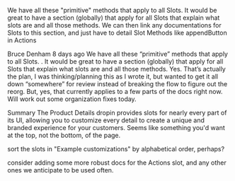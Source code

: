 We have all these "primitive" methods that apply to all Slots. It would be great to have a section (globally) that apply for all Slots that explain what slots are and all those methods. We can then link any documentations for Slots to this section, and just have to detail Slot Methods like appendButton in Actions


Bruce Denham
  8 days ago
 We have all these “primitive” methods that apply to all Slots. . It would be great to have a section (globally) that apply for all Slots that explain what slots are and all those methods.
Yes. That’s actually the plan, I was thinking/planning this as I wrote it, but wanted to get it all down “somewhere” for review instead of breaking the flow to figure out the reorg. But, yes, that currently applies to a few parts of the docs right now. Will work out some organization fixes today.

Summary
The Product Details dropin provides slots for nearly every part of its UI, allowing you to customize every detail to create a unique and branded experience for your customers.
Seems like something you'd want at the top, not the bottom, of the page.

sort the slots in "Example customizations" by alphabetical order, perhaps?

consider adding some more robust docs for the Actions slot, and any other ones we anticipate to be used often.
